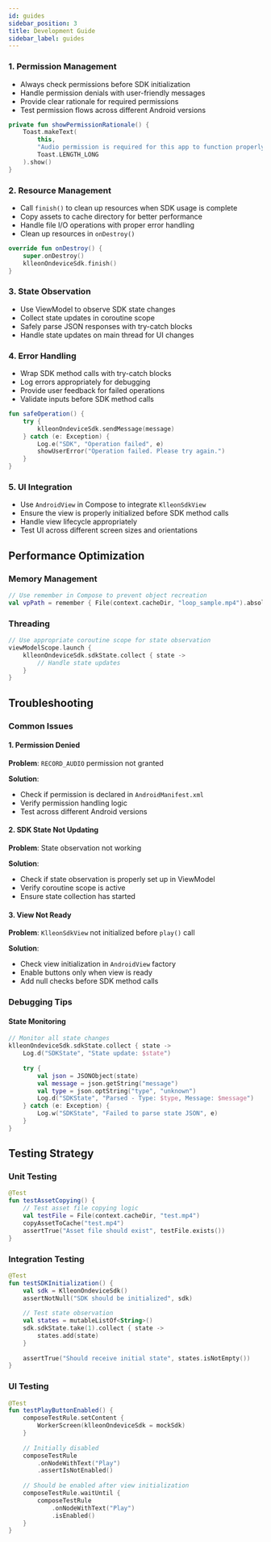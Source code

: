 ```yaml
---
id: guides
sidebar_position: 3
title: Development Guide
sidebar_label: guides
---
```


### 1. Permission Management
- Always check permissions before SDK initialization
- Handle permission denials with user-friendly messages
- Provide clear rationale for required permissions
- Test permission flows across different Android versions

```kotlin
private fun showPermissionRationale() {
    Toast.makeText(
        this,
        "Audio permission is required for this app to function properly.",
        Toast.LENGTH_LONG
    ).show()
}
```

### 2. Resource Management
- Call `finish()` to clean up resources when SDK usage is complete
- Copy assets to cache directory for better performance
- Handle file I/O operations with proper error handling
- Clean up resources in `onDestroy()`

```kotlin
override fun onDestroy() {
    super.onDestroy()
    klleonOndeviceSdk.finish()
}
```

### 3. State Observation
- Use ViewModel to observe SDK state changes
- Collect state updates in coroutine scope
- Safely parse JSON responses with try-catch blocks
- Handle state updates on main thread for UI changes

### 4. Error Handling
- Wrap SDK method calls with try-catch blocks
- Log errors appropriately for debugging
- Provide user feedback for failed operations
- Validate inputs before SDK method calls

```kotlin
fun safeOperation() {
    try {
        klleonOndeviceSdk.sendMessage(message)
    } catch (e: Exception) {
        Log.e("SDK", "Operation failed", e)
        showUserError("Operation failed. Please try again.")
    }
}
```

### 5. UI Integration
- Use `AndroidView` in Compose to integrate `KlleonSdkView`
- Ensure the view is properly initialized before SDK method calls
- Handle view lifecycle appropriately
- Test UI across different screen sizes and orientations

## Performance Optimization


### Memory Management
```kotlin
// Use remember in Compose to prevent object recreation
val vpPath = remember { File(context.cacheDir, "loop_sample.mp4").absolutePath }
```

### Threading
```kotlin
// Use appropriate coroutine scope for state observation
viewModelScope.launch {
    klleonOndeviceSdk.sdkState.collect { state ->
        // Handle state updates
    }
}
```

## Troubleshooting

### Common Issues

#### 1. Permission Denied
**Problem**: `RECORD_AUDIO` permission not granted

**Solution**: 
- Check if permission is declared in `AndroidManifest.xml`
- Verify permission handling logic
- Test across different Android versions

#### 2. SDK State Not Updating
**Problem**: State observation not working

**Solution**:
- Check if state observation is properly set up in ViewModel
- Verify coroutine scope is active
- Ensure state collection has started

#### 3. View Not Ready
**Problem**: `KlleonSdkView` not initialized before `play()` call

**Solution**:
- Check view initialization in `AndroidView` factory
- Enable buttons only when view is ready
- Add null checks before SDK method calls

### Debugging Tips

#### State Monitoring
```kotlin
// Monitor all state changes
klleonOndeviceSdk.sdkState.collect { state ->
    Log.d("SDKState", "State update: $state")
    
    try {
        val json = JSONObject(state)
        val message = json.getString("message")
        val type = json.optString("type", "unknown")
        Log.d("SDKState", "Parsed - Type: $type, Message: $message")
    } catch (e: Exception) {
        Log.w("SDKState", "Failed to parse state JSON", e)
    }
}
```

## Testing Strategy

### Unit Testing
```kotlin
@Test
fun testAssetCopying() {
    // Test asset file copying logic
    val testFile = File(context.cacheDir, "test.mp4")
    copyAssetToCache("test.mp4")
    assertTrue("Asset file should exist", testFile.exists())
}
```

### Integration Testing
```kotlin
@Test
fun testSDKInitialization() {
    val sdk = KlleonOndeviceSdk()
    assertNotNull("SDK should be initialized", sdk)
    
    // Test state observation
    val states = mutableListOf<String>()
    sdk.sdkState.take(1).collect { state ->
        states.add(state)
    }
    
    assertTrue("Should receive initial state", states.isNotEmpty())
}
```

### UI Testing
```kotlin
@Test
fun testPlayButtonEnabled() {
    composeTestRule.setContent {
        WorkerScreen(klleonOndeviceSdk = mockSdk)
    }
    
    // Initially disabled
    composeTestRule
        .onNodeWithText("Play")
        .assertIsNotEnabled()
    
    // Should be enabled after view initialization
    composeTestRule.waitUntil {
        composeTestRule
            .onNodeWithText("Play")
            .isEnabled()
    }
}
```